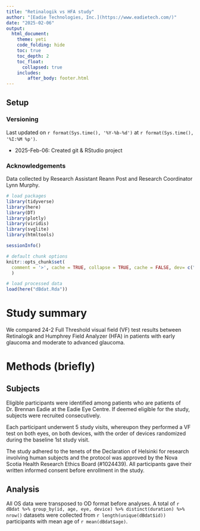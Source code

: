 ```yaml
---
title: "Retinalogik vs HFA study"
author: "[Eadie Technologies, Inc.](https://www.eadietech.com/)"
date: "2025-02-06"
output: 
  html_document:
    theme: yeti
    code_folding: hide
    toc: true
    toc_depth: 2
    toc_float: 
      collapsed: true
    includes:
        after_body: footer.html
---
```


## Setup

### Versioning

Last updated on `r format(Sys.time(), '%Y-%b-%d')` at `r format(Sys.time(), '%I:%M %p')`.

* 2025-Feb-06: Created git & RStudio project

### Acknowledgements
Data collected by Research Assistant Reann Post and Research Coordinator Lynn Murphy.

```r

# load packages
library(tidyverse)
library(here)
library(DT)
library(plotly)
library(viridis)
library(svglite)
library(htmltools)

sessionInfo()

# default chunk options
knitr::opts_chunk$set(
  comment = '>', cache = TRUE, collapse = TRUE, cache = FALSE, dev= c("png")
  )

# load processed data
load(here("dBdat.Rda"))

```

# Study summary
We compared 24-2 Full Threshold visual field (VF) test results between Retinalogik and Humphrey Field Analyzer (HFA) in patients with early glaucoma and moderate to advanced glaucoma.

# Methods (briefly)
## Subjects

Eligible participants were identified among patients who are patients of Dr. Brennan Eadie at the Eadie Eye Centre. If deemed eligible for the study, subjects were recruited consecutively.

Each participant underwent 5 study visits, whereupon they performed a VF test on both eyes, on both devices, with the order of devices randomized during the baseline 1st study visit.

The study adhered to the tenets of the Declaration of Helsinki for research involving human subjects and the protocol was approved by the Nova Scotia Health Research Ethics Board (#1024439). All participants gave their written informed consent before enrollment in the study.

## Analysis
All OS data were transposed to OD format before analyses. A total of `r dBdat %>% group_by(id, age, eye, device) %>% distinct(duration) %>% nrow()` datasets were collected from `r length(unique(dBdat$id))` participants with mean age of `r mean(dBdat$age)`.

